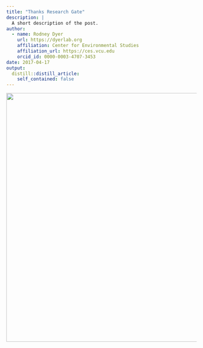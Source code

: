 ```yaml
---
title: "Thanks Research Gate"
description: |
  A short description of the post.
author:
  - name: Rodney Dyer
    url: https://dyerlab.org
    affiliation: Center for Environmental Studies
    affiliation_url: https://ces.vcu.edu
    orcid_id: 0000-0003-4707-3453
date: 2017-04-17
output:
  distill::distill_article:
    self_contained: false
---
```





<img class="aligncenter wp-image-1135 size-full" src="wp-content/uploads/2017/04/Screen-Shot-2017-04-17-at-8.22.48-AM.png" alt="" width="1194" height="660" srcset="wp-content/uploads/2017/04/Screen-Shot-2017-04-17-at-8.22.48-AM.png 1194w, wp-content/uploads/2017/04/Screen-Shot-2017-04-17-at-8.22.48-AM-300x166.png 300w, wp-content/uploads/2017/04/Screen-Shot-2017-04-17-at-8.22.48-AM-768x425.png 768w, wp-content/uploads/2017/04/Screen-Shot-2017-04-17-at-8.22.48-AM-1024x566.png 1024w" sizes="(max-width: 1194px) 100vw, 1194px" />
 
 
 
